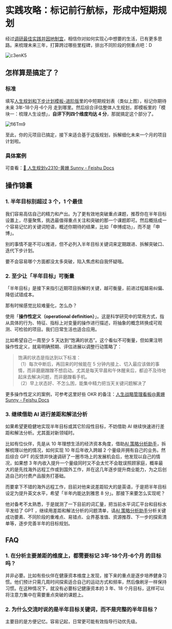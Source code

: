 # 实践攻略：标记前行航标，形成中短期规划

经过[调研最佳实践并因地制宜](/project-meta/p2)，相信你对如何实现心中想要的生活，已有更多思路。来梳理未来三年，打算跨过哪些里程碑，排出不同阶段的侧重点吧：D

![c3enK5](https://cdn.sunnyhuang.net/share/c3enK5.jpg/webp ':size=600')



## 怎样算是搞定了？

### 标准

填写[人生规划和下步计划模板-进阶版](https://sunnylife.feishu.cn/wiki/wikcnjWl4c7OOygszq8mAavYcdb)里的中短期规划表（类似上图），标记你期待未来 3年-18个月-6个月 走到哪里。然后综合评估整体人生规划，即模板里的「模块一：梳理人生设想」，**自评下列四个维度均达 4 分**，那就搞定这个部分了。

![fl6Tm9](https://cdn.sunnyhuang.net/share/19DnkF.png/webp ':size=450')

至此，你的元项目已搞定，接下来适合基于这版规划，拆解细化未来一个月的项目计划啦。

### 具体案例

可查看：[‍‍​⁤🎯 人生规划v2310-黄姗 Sunny - Feishu Docs](https://sunnylife.feishu.cn/wiki/QsQ5wSmdkiAoCfkgrjfcWM50nkf)




## 操作锦囊

### 1. 半年目标别超过 3 个，1 个最佳

我们容易高估自己的精力和产出。为了更有效地突破重点课题，推荐你在半年目标设置上，尽量聚焦，挑选最值得重点关注和突破的那一个课题即可。然后概括成一个容易记忆的关键词短语，概述你期待的结果，比如「申博成功」，而不是「申博」。

别的事情不是不可以推进，但不必列入半年目标关键词来定期跟进、拆解突破口、迭代下步计划。

要不会容易哪个方面都没太多突破，陷入焦虑和自我怀疑哦。




### 2. 至少让「半年目标」可衡量


「半年目标」是接下来指引近期项目拆解的关键，越可衡量，前进过程越易纠偏、降低试错成本。

那有时候感觉比较难量化，怎么办？

使用「**操作性定义（operational definition）**」。这是科学研究中的常用方式，指从具体的行为、特征、指标上对变量的操作进行描述，将抽象的概念转换成可观测、可检验的项目。我们日常生活也适合应用。

比如希望自己一周至少 5 天达到“饱满的状态”。这个看似不可衡量，但如果注明操作性定义，就易明确预期、评估进展以调整行动策略了：

> 饱满的状态是指达到以下标准：<br />
> （1）每次中断后，再回来的时候能在 5 分钟内接上、切入最应该做的事情，而非磨磨蹭蹭不想启动。尤其是每天早晨和午休醒来后，都迫不及待地起床去解决问题，而非磨蹭看手机。<br />
> （2）早上状态好、不怎么困，能集中精力把当天关键问题解决了

更多操作性定义的案例，可参考这里好些 OKR 的备注：[⁣​⁡​⁢人生战略管理看板@黄姗 Sunny - Feishu Docs](https://sunnylife.feishu.cn/wiki/wikcnTeuZWOY94jwkQdh4o49YMe?table=tblARZvH89J2M8dS&view=vewvvrVUHv&sheet=FFqkNm)

### 3. 继续借助 AI 进行差距和解法分析

如果希望更稳健地实现半年目标或其它阶段性目标，不妨借助 AI 继续快速进行差距和解法分析。尤其面对新领域时。

比如有位伙伴，先是从 10 年理想生活的经济资本角度，借助[AI 策略分析助手](https://app.sunnylife42.com/assistants/strategy)，拆解梳理以他的情况，如何实现 10 年后年收入跨越 2 个量级并拥有自己的业务。然后综合 GPT 的反馈并快速调研了一圈市场上的发展机会后，他发现以自己的情况，如果想 3 年内收入提升一个量级同时又不会太忙不会耽误照顾家庭，概率最大的是先找海外远程工作或到国外工作，并在这几年逐步提升商业能力，为之后创造自己的付费产品服务打基础。

而要拿下不错的海外远程工作，目前对他来说差距较大的是英语，于是把半年目标设定为提升英文水平，希望「半年内能达到雅思 8 分」。那接下来要怎么实现呢？

他对备考不太熟悉，于是就测了一下目前的词汇量，把当前水平词汇平台和目标水平发给了 GPT ，继续用差距和解法分析的问题清单，请[AI 策略分析助手](https://app.sunnylife42.com/assistants/strategy)分析关键成功要素、不同阶段的重难点、易错点、业界基准值、资源推荐、下一步的探索清单等，逐步完善半年的目标规划。




## FAQ

### 1. 在分析主要差距的维度上，都需要标记 3年-18个月-6个月 的目标吗？

并非必要。比如有些伙伴在健康资本维度上发现，接下来的重点是逐步培养健身习惯。他们预计只需几周时间探索适合自己的运动方式和频率，然后像刷牙一样保持习惯。在这种情况下，就没有必要标记健康资本的 3 年、18 个月目标，这样可以将注意力集中在需要重点突破的课题上。


### 2. 为什么交流时说的是半年目标关键词，而不是完整的半年目标？

主要目的是方便记忆。容易记起，日常更可能有效指导行动优先级。